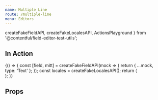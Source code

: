 ```yaml
---
name: Multiple Line
route: /multiple-line
menu: Editors
---
```



<Readme />

  createFakeFieldAPI,
  createFakeLocalesAPI,
  ActionsPlayground
} from '@contentful/field-editor-test-utils';

## In Action

<Playground>
  {() => {
    const [field, mitt] = createFakeFieldAPI(mock => {
      return {
        ...mock,
        type: 'Text'
      };
    });
    const locales = createFakeLocalesAPI();
    return (
      <div>
        <MultipleLineEditor field={field} locales={locales} isInitiallyDisabled={false} />
        <ActionsPlayground mitt={mitt} />
      </div>
    );
  }}
</Playground>

## Props

<Props of={MultipleLineEditor} />
